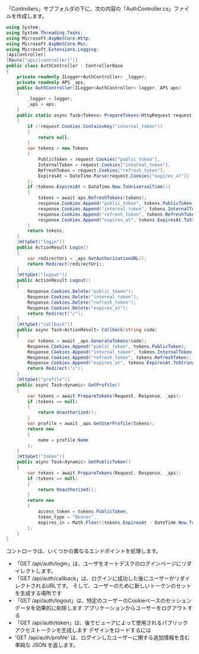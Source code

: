 「Controllers」サブフォルダの下に、次の内容の「AuthController.cs」ファイルを作成します。

```csharp title="Controllers/AuthController.cs"
using System;
using System.Threading.Tasks;
using Microsoft.AspNetCore.Http;
using Microsoft.AspNetCore.Mvc;
using Microsoft.Extensions.Logging;
[ApiController]
[Route("api/[controller]")]
public class AuthController : ControllerBase
{
    private readonly ILogger<AuthController> _logger;
    private readonly APS _aps;
    public AuthController(ILogger<AuthController> logger, APS aps)
    {
        _logger = logger;
        _aps = aps;
    }
    public static async Task<Tokens> PrepareTokens(HttpRequest request, HttpResponse response, APS aps)
    {
        if (!request.Cookies.ContainsKey("internal_token"))
        {
            return null;
        }
        var tokens = new Tokens
        {
            PublicToken = request.Cookies["public_token"],
            InternalToken = request.Cookies["internal_token"],
            RefreshToken = request.Cookies["refresh_token"],
            ExpiresAt = DateTime.Parse(request.Cookies["expires_at"])
        };
        if (tokens.ExpiresAt < DateTime.Now.ToUniversalTime())
        {
            tokens = await aps.RefreshTokens(tokens);
            response.Cookies.Append("public_token", tokens.PublicToken);
            response.Cookies.Append("internal_token", tokens.InternalToken);
            response.Cookies.Append("refresh_token", tokens.RefreshToken);
            response.Cookies.Append("expires_at", tokens.ExpiresAt.ToString());
        }
        return tokens;
    }
    [HttpGet("login")]
    public ActionResult Login()
    {
        var redirectUri = _aps.GetAuthorizationURL();
        return Redirect(redirectUri);
    }
    [HttpGet("logout")]
    public ActionResult Logout()
    {
        Response.Cookies.Delete("public_token");
        Response.Cookies.Delete("internal_token");
        Response.Cookies.Delete("refresh_token");
        Response.Cookies.Delete("expires_at");
        return Redirect("/");
    }
    [HttpGet("callback")]
    public async Task<ActionResult> Callback(string code)
    {
        var tokens = await _aps.GenerateTokens(code);
        Response.Cookies.Append("public_token", tokens.PublicToken);
        Response.Cookies.Append("internal_token", tokens.InternalToken);
        Response.Cookies.Append("refresh_token", tokens.RefreshToken);
        Response.Cookies.Append("expires_at", tokens.ExpiresAt.ToString());
        return Redirect("/");
    }
    [HttpGet("profile")]
    public async Task<dynamic> GetProfile()
    {
        var tokens = await PrepareTokens(Request, Response, _aps);
        if (tokens == null)
        {
            return Unauthorized();
        }
        var profile = await _aps.GetUserProfile(tokens);
        return new
        {
            name = profile.Name
        };
    }
    [HttpGet("token")]
    public async Task<dynamic> GetPublicToken()
    {
        var tokens = await PrepareTokens(Request, Response, _aps);
        if (tokens == null)
        {
            return Unauthorized();
        }
        return new
        {
            access_token = tokens.PublicToken,
            token_type = "Bearer",
            expires_in = Math.Floor((tokens.ExpiresAt - DateTime.Now.ToUniversalTime()).TotalSeconds)
        };
    }
}
```

コントローラは、いくつかの異なるエンドポイントを処理します。

- 「GET /api/auth/login」は、ユーザをオートデスクのログインページにリダイレクトします。
- 「GET /api/auth/callback」は、ログインに成功した後にユーザーがリダイレクトされるURLです。
そして、ユーザーのために新しいトークンのセットを生成する場所です
- 「GET /api/auth/logout」は、特定のユーザーのCookieベースのセッションデータを効果的に削除します
アプリケーションからユーザーをログアウトする
- 「GET /api/auth/token」は、後でビューアによって使用されるパブリックアクセストークンを生成します
デザインをロードするには
- 'GET /api/auth/profile' は、ログインしたユーザーに関する追加情報を含む単純な JSON を返します。
